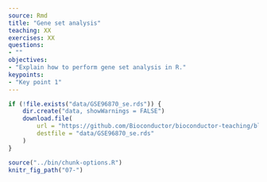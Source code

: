 ```yaml
---
source: Rmd
title: "Gene set analysis"
teaching: XX
exercises: XX
questions:
- ""
objectives:
- "Explain how to perform gene set analysis in R."
keypoints:
- "Key point 1"
---
```


```r
if (!file.exists("data/GSE96870_se.rds")) {
    dir.create("data, showWarnings = FALSE")
    download.file(
        url = "https://github.com/Bioconductor/bioconductor-teaching/blob/master/data/GSE96870/GSE96870_se.rds?raw=true", 
        destfile = "data/GSE96870_se.rds"
    )
}
```

```r
source("../bin/chunk-options.R")
knitr_fig_path("07-")
```
